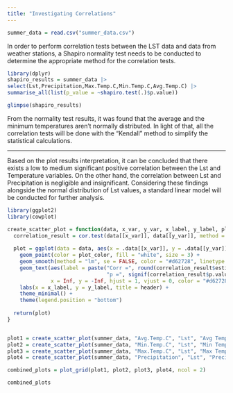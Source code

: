```yaml
---
title: "Investigating Correlations"
---
```


```r
summer_data = read.csv("summer_data.csv")
```

In order to perform correlation tests between the LST data and data from weather stations, a Shapiro normality test needs to be conducted to determine the appropriate method for the correlation tests.

```r
library(dplyr)
shapiro_results = summer_data |>
select(Lst,Precipitation,Max.Temp.C,Min.Temp.C,Avg.Temp.C) |>
summarise_all(list(p_value = ~shapiro.test(.)$p.value))

glimpse(shapiro_results)
```

From the normality test results, it was found that the average and the minimum temperatures aren't normally distributed. In light of that, all the correlation tests will be done with the "Kendall" method to simplify the statistical calculations.

------------------------------------------------------------------------

Based on the plot results interpretation, it can be concluded that there exists a low to medium significant positive correlation between the Lst and Temperature variables. On the other hand, the correlation between Lst and Precipitation is negligible and insignificant. Considering these findings alongside the normal distribution of Lst values, a standard linear model will be conducted for further analysis.

```r
library(ggplot2)
library(cowplot)

create_scatter_plot = function(data, x_var, y_var, x_label, y_label, plot_color, header) {
  correlation_result = cor.test(data[[x_var]], data[[y_var]], method = "kendall")
  
  plot = ggplot(data = data, aes(x = .data[[x_var]], y = .data[[y_var]])) +
    geom_point(color = plot_color, fill = "white", size = 3) +
    geom_smooth(method = "lm", se = FALSE, color = "#d62728", linetype = "dashed") +
    geom_text(aes(label = paste("Corr =", round(correlation_result$estimate, 2),
                                "p =", signif(correlation_result$p.value, digits = 3))),
              x = Inf, y = -Inf, hjust = 1, vjust = 0, color = "#d62728") +
    labs(x = x_label, y = y_label, title = header) +
    theme_minimal() +
    theme(legend.position = "bottom")
  
  return(plot)
}


plot1 = create_scatter_plot(summer_data, "Avg.Temp.C", "Lst", "Avg Temp C", "LST", "#1f77b4", "Avg Temp C vs. LST")
plot2 = create_scatter_plot(summer_data, "Min.Temp.C", "Lst", "Min Temp C", "LST", "#800080", "Min Temp C vs. LST")
plot3 = create_scatter_plot(summer_data, "Max.Temp.C", "Lst", "Max Temp C", "LST", "#2ca02c", "Max Temp C vs. LST")
plot4 = create_scatter_plot(summer_data, "Precipitation", "Lst", "Precipitation", "LST", "#000000", "Precipitation vs. LST")

combined_plots = plot_grid(plot1, plot2, plot3, plot4, ncol = 2)

combined_plots
```
